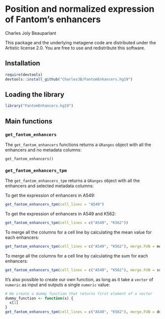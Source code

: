 <!--
%\VignetteEngine{knitr::knitr}
%\VignetteIndexEntry{Position and normalized expression of Fantom's enhancers}
-->

Position and normalized expression of Fantom's enhancers
========================================================

Charles Joly Beauparlant

This package and the underlying metagene code are distributed under 
the Artistic license 2.0. You are free to use and redistribute this software. 

## Installation

```r
require(devtools)
devtools::install_github("CharlesJB/FantomEnhancers.hg19")
```

## Loading the library

```r
library("FantomEnhancers.hg19")
```

## Main functions

### `get_fantom_enhancers`

The `get_fantom_enhancers` functions returns a `GRanges` object with all the enhancers and no metadata columns:

```
get_fantom_enhancers()
```

### `get_fantom_enhancers_tpm`

The `get_fantom_enhancers_tpm` returns a `GRanges` object with all the enhancers and selected metadata columns:

To get the expression of enhancers in A549:
```r
get_fantom_enhancers_tpm(cell_lines = "A549")
```

To get the expression of enhancers in A549 and K562:
```r
get_fantom_enhancers_tpm(cell_lines = c("A549", "K562"))
```

To merge all the columns for a cell line by calculating the mean value for each enhancers:
```r
get_fantom_enhancers_tpm(cell_lines = c("A549", "K562"), merge.FUN = mean)
```

To merge all the columns for a cell line by calculating the sum for each enhancers:
```r
get_fantom_enhancers_tpm(cell_lines = c("A549", "K562"), merge.FUN = sum)
```

It's also possible to create our own function, as long as it take a `vector` of `numeric` as input and outputs a single `numeric` value:
```r
# We create a dummy function that returns first element of a vector
dummy_function <- function(x) {
  x[1]
}
get_fantom_enhancers_tpm(cell_lines = c("A549", "K562"), merge.FUN = dummy_function)
```
